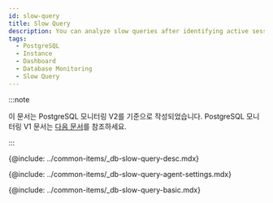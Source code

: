 ```yaml
---
id: slow-query
title: Slow Query
description: You can analyze slow queries after identifying active sessions at a specific time point.
tags:
  - PostgreSQL
  - Instance
  - Dashboard
  - Database Monitoring
  - Slow Query
---
```


:::note

이 문서는 PostgreSQL 모니터링 V2를 기준으로 작성되었습니다. PostgreSQL 모니터링 V1 문서는 [다음 문서](../postgresql-v1/slow-query)를 참조하세요.

:::

<!-- 개요 -->

{@include: ../common-items/_db-slow-query-desc.mdx} 

<!-- 슬로우 쿼리 에이전트 설정 -->

{@include: ../common-items/_db-slow-query-agent-settings.mdx}

<!-- 기본 화면 안내 -->

{@include: ../common-items/_db-slow-query-basic.mdx} 
